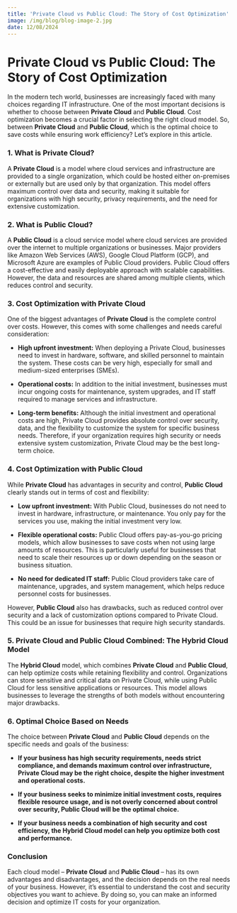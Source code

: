 ```yaml
---
title: 'Private Cloud vs Public Cloud: The Story of Cost Optimization'
image: /img/blog/blog-image-2.jpg
date: 12/08/2024
---
```


# Private Cloud vs Public Cloud: The Story of Cost Optimization

In the modern tech world, businesses are increasingly faced with many choices regarding IT infrastructure. One of the most important decisions is whether to choose between **Private Cloud** and **Public Cloud**. Cost optimization becomes a crucial factor in selecting the right cloud model. So, between **Private Cloud** and **Public Cloud**, which is the optimal choice to save costs while ensuring work efficiency? Let’s explore in this article.

### 1. **What is Private Cloud?**

A **Private Cloud** is a model where cloud services and infrastructure are provided to a single organization, which could be hosted either on-premises or externally but are used only by that organization. This model offers maximum control over data and security, making it suitable for organizations with high security, privacy requirements, and the need for extensive customization.

### 2. **What is Public Cloud?**

A **Public Cloud** is a cloud service model where cloud services are provided over the internet to multiple organizations or businesses. Major providers like Amazon Web Services (AWS), Google Cloud Platform (GCP), and Microsoft Azure are examples of Public Cloud providers. Public Cloud offers a cost-effective and easily deployable approach with scalable capabilities. However, the data and resources are shared among multiple clients, which reduces control and security.

### 3. **Cost Optimization with Private Cloud**

One of the biggest advantages of **Private Cloud** is the complete control over costs. However, this comes with some challenges and needs careful consideration:

- **High upfront investment:** When deploying a Private Cloud, businesses need to invest in hardware, software, and skilled personnel to maintain the system. These costs can be very high, especially for small and medium-sized enterprises (SMEs).
- **Operational costs:** In addition to the initial investment, businesses must incur ongoing costs for maintenance, system upgrades, and IT staff required to manage services and infrastructure.

- **Long-term benefits:** Although the initial investment and operational costs are high, Private Cloud provides absolute control over security, data, and the flexibility to customize the system for specific business needs. Therefore, if your organization requires high security or needs extensive system customization, Private Cloud may be the best long-term choice.

### 4. **Cost Optimization with Public Cloud**

While **Private Cloud** has advantages in security and control, **Public Cloud** clearly stands out in terms of cost and flexibility:

- **Low upfront investment:** With Public Cloud, businesses do not need to invest in hardware, infrastructure, or maintenance. You only pay for the services you use, making the initial investment very low.

- **Flexible operational costs:** Public Cloud offers pay-as-you-go pricing models, which allow businesses to save costs when not using large amounts of resources. This is particularly useful for businesses that need to scale their resources up or down depending on the season or business situation.

- **No need for dedicated IT staff:** Public Cloud providers take care of maintenance, upgrades, and system management, which helps reduce personnel costs for businesses.

However, **Public Cloud** also has drawbacks, such as reduced control over security and a lack of customization options compared to Private Cloud. This could be an issue for businesses that require high security standards.

### 5. **Private Cloud and Public Cloud Combined: The Hybrid Cloud Model**

The **Hybrid Cloud** model, which combines **Private Cloud** and **Public Cloud**, can help optimize costs while retaining flexibility and control. Organizations can store sensitive and critical data on Private Cloud, while using Public Cloud for less sensitive applications or resources. This model allows businesses to leverage the strengths of both models without encountering major drawbacks.

### 6. **Optimal Choice Based on Needs**

The choice between **Private Cloud** and **Public Cloud** depends on the specific needs and goals of the business:

- **If your business has high security requirements, needs strict compliance, and demands maximum control over infrastructure, Private Cloud may be the right choice, despite the higher investment and operational costs.**
- **If your business seeks to minimize initial investment costs, requires flexible resource usage, and is not overly concerned about control over security, Public Cloud will be the optimal choice.**

- **If your business needs a combination of high security and cost efficiency, the Hybrid Cloud model can help you optimize both cost and performance.**

### Conclusion

Each cloud model – **Private Cloud** and **Public Cloud** – has its own advantages and disadvantages, and the decision depends on the real needs of your business. However, it’s essential to understand the cost and security objectives you want to achieve. By doing so, you can make an informed decision and optimize IT costs for your organization.
